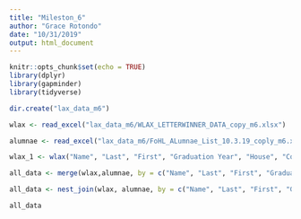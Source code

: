 ```yaml
---
title: "Mileston_6"
author: "Grace Rotondo"
date: "10/31/2019"
output: html_document
---
```


```r
knitr::opts_chunk$set(echo = TRUE)
library(dplyr)
library(gapminder)
library(tidyverse)
```

```r
dir.create("lax_data_m6")

wlax <- read_excel("lax_data_m6/WLAX_LETTERWINNER_DATA_copy_m6.xlsx")

alumnae <- read_excel("lax_data_m6/FoHL_ALumnae_List_10.3.19_coply_m6.xls")
```

```r
wlax_1 <- wlax("Name", "Last", "First", "Graduation Year", "House", "Concentration", "Location", "Linkedin")

all_data <- merge(wlax,alumnae, by = c("Name", "Last", "First", "Graduation Year", "House", "Concentration", "Secondary Concentration", "Preferred Email Address", "Company Name", "Job Title", "Location", "Linkedin")) 

all_data <- nest_join(wlax, alumnae, by = c("Name", "Last", "First", "Graduation Year", "House", "Concentration", "Secondary Concentration", "Preferred Email Address", "Company Name", "Job Title", "Location", "Linkedin"))

all_data
```


